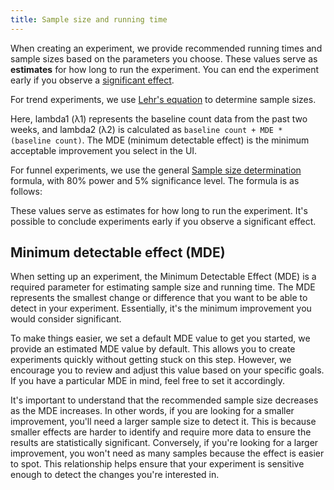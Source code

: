 ```yaml
---
title: Sample size and running time
---
```



When creating an experiment, we provide recommended running times and sample sizes based on the parameters you choose. These values serve as **estimates** for how long to run the experiment. You can end the experiment early if you observe a [significant effect](/docs/experiments/experiment-significance).

For trend experiments, we use [Lehr's equation](http://www.columbia.edu/~cjd11/charles_dimaggio/DIRE/styled-4/code-12/#poisson-distributed-or-count-data) to determine sample sizes.

<FormulaScreenshot
  imageLight={LehrEquationLight}
  imageDark={LehrEquationDark} 
  alt="Lehr equation" 
  classes="rounded"
/>

Here, lambda1 (λ1) represents the baseline count data from the past two weeks, and lambda2 (λ2) is calculated as `baseline count + MDE * (baseline count)`. The MDE (minimum detectable effect) is the minimum acceptable improvement you select in the UI.

For funnel experiments, we use the general [Sample size determination](https://en.wikipedia.org/wiki/Sample_size_determination) formula, with 80% power and 5% significance level. The formula is as follows:

<FormulaScreenshot
  imageLight={SampleSizeDeterminationLight}
  imageDark={SampleSizeDeterminationDark} 
  alt="Sample size determination" 
  classes="rounded"
/>

These values serve as estimates for how long to run the experiment. It's possible to conclude experiments early if you observe a significant effect.

## Minimum detectable effect (MDE)

When setting up an experiment, the Minimum Detectable Effect (MDE) is a required parameter for estimating sample size and running time. The MDE represents the smallest change or difference that you want to be able to detect in your experiment. Essentially, it's the minimum improvement you would consider significant.

To make things easier, we set a default MDE value to get you started, we provide an estimated MDE value by default. This allows you to create experiments quickly without getting stuck on this step. However, we encourage you to review and adjust this value based on your specific goals. If you have a particular MDE in mind, feel free to set it accordingly.

It's important to understand that the recommended sample size decreases as the MDE increases. In other words, if you are looking for a smaller improvement, you'll need a larger sample size to detect it. This is because smaller effects are harder to identify and require more data to ensure the results are statistically significant. Conversely, if you're looking for a larger improvement, you won't need as many samples because the effect is easier to spot. This relationship helps ensure that your experiment is sensitive enough to detect the changes you're interested in.

